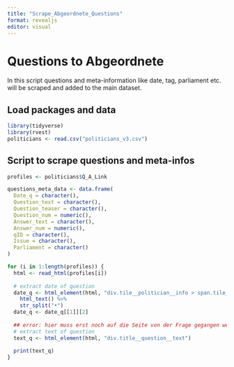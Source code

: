 ```yaml
---
title: "Scrape_Abgeordnete_Questions"
format: revealjs
editor: visual
---
```


# Questions to Abgeordnete

In this script questions and meta-information like date, tag, parliament etc. will be scraped and added to the main dataset.

## Load packages and data

```r
library(tidyverse)
library(rvest)
politicians <- read.csv("politicians_v3.csv")
```

## Script to scrape questions and meta-infos

```r
profiles <- politicians$Q_A_Link

questions_meta_data <- data.frame(
  Date_q = character(),
  Question_text = character(),
  Question_teaser = character(),
  Question_num = numeric(),
  Answer_text = character(),
  Answer_num = numeric(),
  qID = character(),
  Issue = character(),
  Parliament = character()
)

for (i in 1:length(profiles)) {
  html <- read_html(profiles[i])
  
  # extract date of question
  date_q <- html_element(html, "div.tile__politician__info > span.tile__politician__label") %>%
    html_text() %>%
    str_split("•")
  date_q <- date_q[[1]][2]
  
  ## error: hier muss erst noch auf die Seite von der Frage gegangen werden lol 
  # extract text of question
  text_q <- html_element(html, "div.title__question__text")
  
  print(text_q)
}


```
